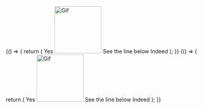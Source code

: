 
<Meta title="FAQ Page" component={FAQ} />

<Canvas>
  <Story name="Base">
    {() => {
      return (
        <FAQ title="Just another FAQ" width="350px">
          <Entry>
            <Title>Is it interactive?</Title>
            <Content>Yes</Content>
          </Entry>
          <Entry>
            <Title>And can we put anything we want in content?</Title>
            <Content>
              <img
                height="123"
                src="https://media.tenor.com/images/e5a23cc7dbfca75238635e689d562461/tenor.gif"
                alt="Gif"
              />
            </Content>
          </Entry>
          <Entry>
            <Title>And separators?</Title>
            <Content>See the line below</Content>
          </Entry>
          <Separator />
          <Entry>
            <Title>
              <span style={{ color: 'red' }}>And also custom title styles!</span>
            </Title>
            <Content>Indeed</Content>
          </Entry>
        </FAQ>
      );
    }}
  </Story>
</Canvas>

<Canvas>
  <Story name="With New Buttons">
    {() => {
      return (
        <FAQ title="Just another FAQ" width="350px" withNewButtons>
          <Entry>
            <Title>Is it interactive?</Title>
            <Content>Yes</Content>
          </Entry>
          <Entry>
            <Title>And can we put anything we want in content?</Title>
            <Content>
              <img
                height="123"
                src="https://media.tenor.com/images/e5a23cc7dbfca75238635e689d562461/tenor.gif"
                alt="Gif"
              />
            </Content>
          </Entry>
          <Entry>
            <Title>And separators?</Title>
            <Content>See the line below</Content>
          </Entry>
          <Separator />
          <Entry>
            <Title>
              <span style={{ color: 'red' }}>And also custom title styles!</span>
            </Title>
            <Content>Indeed</Content>
          </Entry>
        </FAQ>
      );
    }}
  </Story>
</Canvas>
